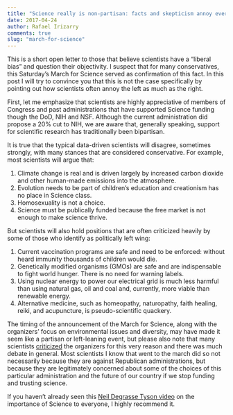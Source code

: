 ```yaml
---
title: "Science really is non-partisan: facts and skepticism annoy everybody"
date: 2017-04-24
author: Rafael Irizarry
comments: true
slug: "march-for-science"
---
```


This is a short open letter to those that believe scientists have a “liberal bias” and question their objectivity. I suspect that for many conservatives, this Saturday’s March for Science served as confirmation of this fact. In this post I will try to convince you that this is not the case specifically by pointing out how scientists often annoy the left as much as the right.

First, let me emphasize that scientists are highly appreciative of members of Congress and past administrations that have supported Science funding though the DoD, NIH and NSF. Although the current administration did propose a 20% cut to NIH, we are aware that, generally speaking, support for scientific research has traditionally been bipartisan. 

It is true that the typical data-driven scientists will disagree, sometimes strongly, with many stances that are considered conservative. For example, most scientists will argue that:

1. Climate change is real and is driven largely by increased carbon dioxide and other human-made emissions into the atmosphere.
2. Evolution needs to be part of children’s education and creationism has no place in Science class.
3. Homosexuality is not a choice.
4. Science must be publically funded because the free market is not enough to make science thrive.

But scientists will also hold positions that are often criticized heavily by some of those who identify as politically left wing: 

1. Current vaccination programs are safe and need to be enforced: without heard immunity thousands of children would die. 
2. Genetically modified organisms (GMOs) are safe and are indispensable to fight world hunger. There is no need for warning labels.
3. Using nuclear energy to power our electrical grid is much less harmful than using natural gas, oil and coal and, currently, more viable than renewable energy.
4. Alternative medicine, such as homeopathy, naturopathy, faith healing, reiki, and acupuncture, is pseudo-scientific quackery.

The timing of the announcement of the March for Science, along with the organizers’ focus on environmental issues and diversity, may have made it seem like a partisan or left-leaning event, but please also note that many scientists [criticized]( https://www.nytimes.com/2017/01/31/opinion/a-scientists-march-on-washington-is-a-bad-idea.html) the organizers for this very reason and there was much debate in general. Most scientists I know that went to the march did so not necessarily because they are against Republican administrations, but because they are legitimately concerned about some of the choices of this particular administration and the future of our country if we stop funding and trusting science. 

If you haven’t already seen this [Neil Degrasse Tyson video](https://www.youtube.com/watch?v=8MqTOEospfo) on the importance of Science to everyone, I highly recommend it.




